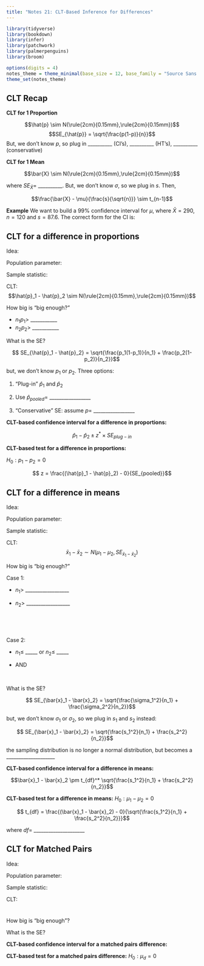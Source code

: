 ```yaml
---
title: "Notes 21: CLT-Based Inference for Differences"
---
```


```r
library(tidyverse)
library(bookdown)
library(infer)
library(patchwork)
library(palmerpenguins)
library(broom)

options(digits = 4)
notes_theme = theme_minimal(base_size = 12, base_family = "Source Sans 3")
theme_set(notes_theme)
```

\vspace{-.5in}

## CLT Recap

::: callout-note
**CLT for 1 Proportion**

$$\hat{p} \sim N(\rule{2cm}{0.15mm},\rule{2cm}{0.15mm})$$ $$SE_{\hat{p}} = \sqrt{\frac{p(1-p)}{n}}$$ But, we don't know $p$, so plug in \_\_\_\_\_\_\_\_\_\_ (CI's), \_\_\_\_\_\_\_\_\_\_ (HT's), \_\_\_\_\_\_\_\_\_\_ (conservative)
:::

::: callout-note
**CLT for 1 Mean**

$$\bar{X} \sim N(\rule{2cm}{0.15mm},\rule{2cm}{0.15mm})$$

where $SE_{\bar{X}}=$ \_\_\_\_\_\_\_\_\_\_. But, we don't know $\sigma$, so we plug in $s$. Then,

$$\frac{\bar{X} - \mu}{\frac{s}{\sqrt{n}}} \sim t_{n-1}$$
:::

**Example** We want to build a 99% confidence interval for $\mu$, where $\bar{X} = 290$, $n = 120$ and $s=87.6$. The correct form for the CI is:

\vspace{1in}

## CLT for a difference in proportions

Idea:

Population parameter:

Sample statistic:

CLT: $$\hat{p}_1 - \hat{p}_2 \sim N(\rule{2cm}{0.15mm},\rule{2cm}{0.15mm})$$

How big is "big enough?"

-   $n_1p_1 >$ \_\_\_\_\_\_\_\_\_\_\_
-   $n_2p_2 >$ \_\_\_\_\_\_\_\_\_\_\_

What is the SE?

$$ SE_{\hat{p}_1 - \hat{p}_2} = \sqrt{\frac{p_1(1-p_1)}{n_1} + \frac{p_2(1-p_2)}{n_2}}$$

but, we don't know $p_1$ or $p_2$. Three options:

1.  "Plug-in" $\hat{p}_1$ and $\hat{p}_2$

2.  Use $\hat{p}_{pooled} =$ \_\_\_\_\_\_\_\_\_\_\_\_\_\_\_\_\_

3.  "Conservative" SE: assume $p=$ \_\_\_\_\_\_\_\_\_\_\_\_\_\_\_\_\_

::: callout-note
**CLT-based confidence interval for a difference in proportions:**

$$\hat{p}_1 - \hat{p}_2 \pm z^* \times SE_{plug-in}$$
:::

::: callout-note
**CLT-based test for a difference in proportions:**

$H_0: p_1 - p_2 = 0$

$$ z = \frac{(\hat{p}_1 - \hat{p}_2) - 0}{SE_{pooled}}$$
:::

## CLT for a difference in means

Idea:

Population parameter:

Sample statistic:

CLT: $$\bar{x}_1 - \bar{x}_2 \sim N(\mu_1 - \mu_2, SE_{\bar{x}_1 - \bar{x}_2})$$

How big is "big enough?"

::: {layout="[0.45, 0.1, 0.45]"}
::: {#firstcol}
::: callout-note
Case 1:

-   $n_1 >$ \_\_\_\_\_\_\_\_\_\_\_\_\_\_\_\_\_\_

-   $n_2 >$ \_\_\_\_\_\_\_\_\_\_\_\_\_\_\_\_\_\_

$~$

:::
:::

::: {#secondcol}
$~$
:::

::: {#thirdcol}
::: callout-note
Case 2:

-   $n_1 \le$ _____ or $n_2 \le$ _____

-   AND 

$~$

:::
:::

:::

\pagebreak

What is the SE?

$$ SE_{\bar{x}_1 - \bar{x}_2} = \sqrt{\frac{\sigma_1^2}{n_1} + \frac{\sigma_2^2}{n_2}}$$

but, we don't know $\sigma_1$ or $\sigma_2$, so we plug in $s_1$ and $s_2$ instead:

$$ SE_{\bar{x}_1 - \bar{x}_2} = \sqrt{\frac{s_1^2}{n_1} + \frac{s_2^2}{n_2}}$$

the sampling distribution is no longer a normal distribution, but becomes a \_\_\_\_\_\_\_\_\_\_\_\_\_\_\_\_\_\_\_\_

::: callout-note
**CLT-based confidence interval for a difference in means:**

$$\bar{x}_1 - \bar{x}_2 \pm t_{df}^* \sqrt{\frac{s_1^2}{n_1} + \frac{s_2^2}{n_2}}$$
:::

::: callout-note
**CLT-based test for a difference in means:** $H_0: \mu_1 - \mu_2 = 0$

$$ t_{df} = \frac{(\bar{x}_1 - \bar{x}_2) - 0}{\sqrt{\frac{s_1^2}{n_1} + \frac{s_2^2}{n_2}}}$$
:::

where $df =$ \_\_\_\_\_\_\_\_\_\_\_\_\_\_\_\_\_\_\_\_\_

## CLT for Matched Pairs

Idea:

Population parameter:

Sample statistic:

CLT: $$~$$

How big is "big enough"?

What is the SE? \vspace{1in}

::: callout-note
**CLT-based confidence interval for a matched pairs difference:**

\vspace{1in}
:::

::: callout-note
**CLT-based test for a matched pairs difference:** $H_0: \mu_d = 0$

\vspace{1in}
:::
